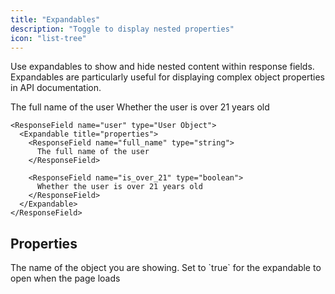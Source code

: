 ```yaml
---
title: "Expandables"
description: "Toggle to display nested properties"
icon: "list-tree"
---
```


Use expandables to show and hide nested content within response fields. Expandables are particularly useful for displaying complex object properties in API documentation.

<ResponseField name="user" type="User Object">
  <Expandable title="properties">

<ResponseField name="full_name" type="string">
  The full name of the user
</ResponseField>

<ResponseField name="is_over_21" type="boolean">
  Whether the user is over 21 years old
</ResponseField>

  </Expandable>
</ResponseField>

```mdx Expandable example
<ResponseField name="user" type="User Object">
  <Expandable title="properties">
    <ResponseField name="full_name" type="string">
      The full name of the user
    </ResponseField>

    <ResponseField name="is_over_21" type="boolean">
      Whether the user is over 21 years old
    </ResponseField>
  </Expandable>
</ResponseField>
```

## Properties

<ResponseField name="title" type="string">
  The name of the object you are showing.
</ResponseField>

<ResponseField name="defaultOpen" type="boolean" default="false">
  Set to `true` for the expandable to open when the page loads
</ResponseField>